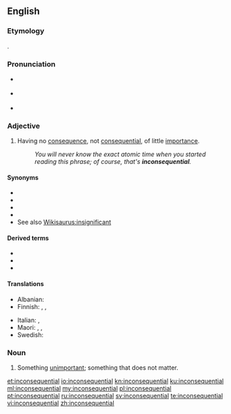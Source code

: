==English==

===Etymology===
{{prefix|in|consequential|lang=en}}.

===Pronunciation===
* {{a|Canada}} {{IPA|/ɪnˌkɑnsəˈkwɛnʃəl/|lang=en}}
* {{a|UK}} {{IPA|/ɪnˌkɒn.səˈkwɛn.ʃəl/|lang=en}}
* {{audio|en-ca-synth-inconsequential.ogg|CA synth|lang=en}}

===Adjective===
{{en-adj}}

# Having no [[consequence]], not [[consequential]], of little [[importance]].
#: ''You will never know the exact atomic time when you started reading this phrase; of course, that's '''inconsequential'''.''

====Synonyms====
* {{l|en|unimportant}}
* {{l|en|negligible}}
* {{l|en|trivial}}
* {{l|en|trifling}}
* See also [[Wikisaurus:insignificant]]

====Derived terms====
* {{l|en|inconsequentiality}}
* {{l|en|inconsequentially}}
* {{l|en|inconsequentialness}}

====Translations====
{{trans-top|having no consequence}}
* Albanian: {{t+|sq|jovendimtar}}
* Finnish: {{t+|fi|vähäpätöinen}}, {{t+|fi|merkityksetön}}, {{t|fi|yhdentekevä}}
{{trans-mid}}
* Italian: {{t+|it|insignificante}}, {{t+|it|irrilevante}}
* Maori: {{t|mi|kūrapa}}, {{t|mi|korokororiki}}, {{t|mi|hauarea}}
* Swedish: {{t+|sv|oviktig}}
{{trans-bottom}}

===Noun===
{{en-noun}}

# Something [[unimportant]]; something that does not matter.

[[et:inconsequential]]
[[io:inconsequential]]
[[kn:inconsequential]]
[[ku:inconsequential]]
[[ml:inconsequential]]
[[my:inconsequential]]
[[pl:inconsequential]]
[[pt:inconsequential]]
[[ru:inconsequential]]
[[sv:inconsequential]]
[[te:inconsequential]]
[[vi:inconsequential]]
[[zh:inconsequential]]